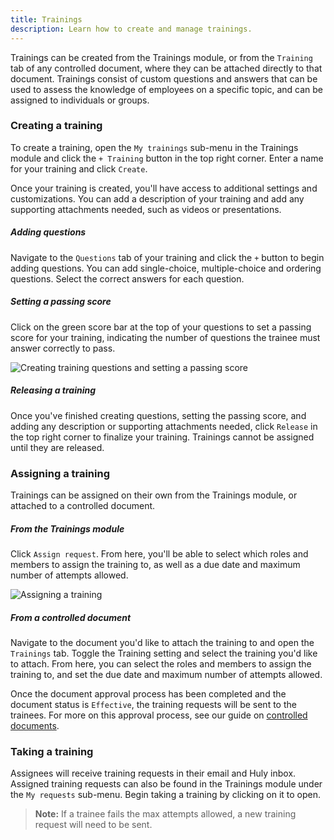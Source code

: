 ```yaml
---
title: Trainings
description: Learn how to create and manage trainings.
---
```



Trainings can be created from the Trainings module, or from the `Training` tab of any controlled document, where they can be attached directly to that document. Trainings consist of custom questions and answers that can be used to assess the knowledge of employees on a specific topic, and can be assigned to individuals or groups.

### Creating a training

To create a training, open the `My trainings` sub-menu in the Trainings module and click the `+ Training` button in the top right corner. Enter a name for your training and click `Create`.

Once your training is created, you'll have access to additional settings and customizations. You can add a description of your training and add any supporting attachments needed, such as videos or presentations.

##### Adding questions

Navigate to the `Questions` tab of your training and click the `+` button to begin adding questions. You can add single-choice, multiple-choice and ordering questions. Select the correct answers for each question.

##### Setting a passing score

Click on the green score bar at the top of your questions to set a passing score for your training, indicating the number of questions the trainee must answer correctly to pass.

<Image 
src={trainingQuestions} 
alt='Creating training questions and setting a passing score' 
inferSize
quality='max'
/>

##### Releasing a training

Once you've finished creating questions, setting the passing score, and adding any description or supporting attachments needed, click `Release` in the top right corner to finalize your training. Trainings cannot be assigned until they are released.

### Assigning a training

Trainings can be assigned on their own from the Trainings module, or attached to a controlled document.

##### From the Trainings module

Click `Assign request`. From here, you'll be able to select which roles and members to assign the training to, as well as a due date and maximum number of attempts allowed.

<Image 
src={assignTraining} 
alt='Assigning a training' 
inferSize
quality='max'
/>

##### From a controlled document

Navigate to the document you'd like to attach the training to and open the `Trainings` tab. Toggle the Training setting and select the training you'd like to attach. From here, you can select the roles and members to assign the training to, and set the due date and maximum number of attempts allowed.

Once the document approval process has been completed and the document status is `Effective`, the training requests will be sent to the trainees. For more on this approval process, see our guide on [controlled documents](../controlled-documents).

### Taking a training

Assignees will receive training requests in their email and Huly inbox. Assigned training requests can also be found in the Trainings module under the `My requests` sub-menu. Begin taking a training by clicking on it to open.

> **Note:** If a trainee fails the max attempts allowed, a new training request will need to be sent.